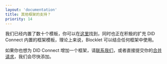 ```yaml
---
layout: 'documentation'
title: 其他框架的支持？
priority: 14
---
```


我们已经内置了数十个模板，你可以在[这里](../available-templates)找到，同时也正在积极的扩充 DID Connect 内置的框架模板，理论上来说，Blocklet 可以结合任何框架中使用。

如果你也想为 DID Connect 增加一个框架，请[联系我们](https://github.com/ArcBlock/did-connect/issues)，或者直接提交你的[合并请求](https://github.com/ArcBlock/did-connect/pulls)，我们会尽快添加。
